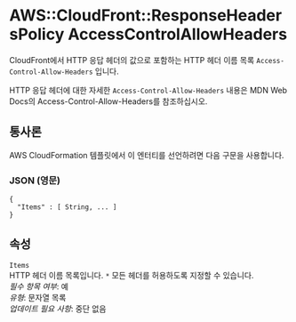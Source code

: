 # AWS::CloudFront::ResponseHeadersPolicy AccessControlAllowHeaders

CloudFront에서 HTTP 응답 헤더의 값으로 포함하는 HTTP 헤더 이름 목록 `Access-Control-Allow-Headers` 입니다.

HTTP 응답 헤더에 대한 자세한 `Access-Control-Allow-Headers` 내용은 MDN Web Docs의 Access-Control-Allow-Headers를 참조하십시오.

## 통사론

AWS CloudFormation 템플릿에서 이 엔터티를 선언하려면 다음 구문을 사용합니다.

### JSON (영문)

```
{
  "Items" : [ String, ... ]
}
```

## 속성

`Items`  
HTTP 헤더 이름 목록입니다. `*` 모든 헤더를 허용하도록 지정할 수 있습니다.  
_필수 항목 여부_: 예  
_유형_: 문자열 목록  
_업데이트 필요 사항_: 중단 없음
